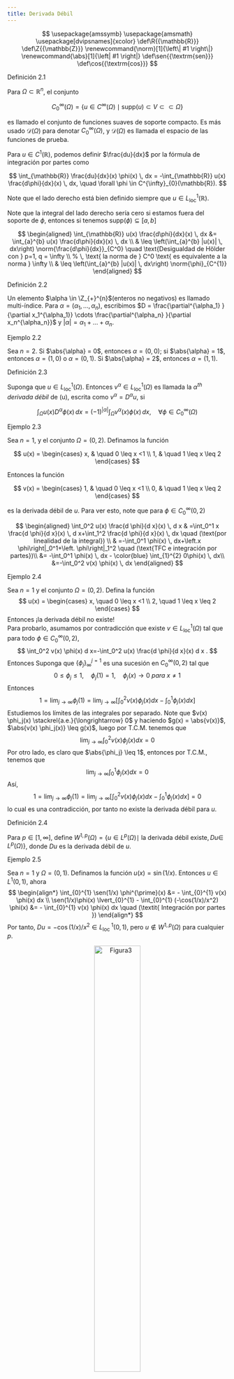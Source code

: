 ```yaml
---
title: Derivada Débil
---
```

::: {.hidden}
$$
\usepackage{amssymb}
\usepackage{amsmath}
\usepackage[dvipsnames]{xcolor}
\def\R{{\mathbb{R}}}
\def\Z{{\mathbb{Z}}}
\renewcommand{\norm}[1]{\left\| #1 \right\|}
\renewcommand{\abs}[1]{\left| #1 \right|}
\def\sen{{\textrm{sen}}}
\def\cos{{\textrm{cos}}}
$$
:::



:::{.definitionbox}

::::{.definitionbox-header}
:::::{.definitionbox-icon}
:::::
Definición 2.1
::::

::::{.definitionbox-body}
Para $\Omega \subset \mathbb{R}^n$, el conjunto 

$$
C^{\infty}_{0}(\Omega) = \{ u \in C^{\infty}(\Omega) \mid \text{supp}(u) \subset V \subset\subset \Omega \}
$$

es llamado el conjunto de funciones suaves de soporte compacto. Es más usado $\mathcal{D}(\Omega)$ para denotar $C^{\infty}_{0}(\Omega)$, y $\mathcal{D}(\Omega)$ es llamada el espacio de las funciones de prueba.

Para $u \in C^1(\mathbb{R})$, podemos definir $\frac{du}{dx}$ por la fórmula de integración por partes como

$$
\int_{\mathbb{R}} \frac{du}{dx}(x) \phi(x) \, dx = -\int_{\mathbb{R}} u(x) \frac{d\phi}{dx}(x) \, dx, \quad \forall \phi \in C^{\infty}_{0}(\mathbb{R}).
$$

Note que el lado derecho está bien definido siempre que $u \in L^{1}_{\text{loc}}(\mathbb{R})$.

Note que la integral del lado derecho sería cero si estamos fuera del soporte de $\phi$, entonces si tenemos $\text{supp}(\phi)  \subseteq [a,b]$

$$
\begin{aligned}
    \int_{\mathbb{R}} u(x) \frac{d\phi}{dx}(x) \, dx &= \int_{a}^{b} u(x) \frac{d\phi}{dx}(x) \, dx \\
    & \leq \left(\int_{a}^{b} |u(x)| \, dx\right) \norm{\frac{d\phi}{dx}}_{C^0}  \quad \text{Desigualdad de Hölder con } p=1, q = \infty \\
    % \, \text{ la norma de } C^0  \text{ es equivalente a la norma } \infty \\
    & \leq \left(\int_{a}^{b} |u(x)| \, dx\right) \norm{\phi}_{C^{1}}   
\end{aligned} 
$$

::::

:::


:::{.definitionbox}

::::{.definitionbox-header}
:::::{.definitionbox-icon}
:::::
Definición 2.2
::::

::::{.definitionbox-body}
Un elemento $\alpha \in \Z_{+}^{n}$(enteros no negativos) es llamado multi-índice. Para $\alpha = (\alpha_1, \ldots, \alpha_n)$, escribimos $D = \frac{\partial^{\alpha_1} }{\partial x_1^{\alpha_1}} \cdots \frac{\partial^{\alpha_n} }{\partial x_n^{\alpha_n}}$ y $|\alpha| = \alpha_1 + \ldots +  \alpha_n$. 

::::

:::



:::{.examplebox}

::::{.examplebox-header}
:::::{.examplebox-icon}
:::::
Ejemplo 2.2
::::

::::{.examplebox-body}
Sea $n=2$. Si $\abs{\alpha} = 0$, entonces $\alpha = (0,0)$; si $\abs{\alpha} = 1$, entonces $\alpha = (1,0)$ o $\alpha = (0,1)$. Si $\abs{\alpha} = 2$, entonces $\alpha = (1,1)$.

::::

:::


:::{.definitionbox}

::::{.definitionbox-header}
:::::{.definitionbox-icon}
:::::
Definición 2.3
::::

::::{.definitionbox-body}
Suponga que $u \in L^{1}_{\mathrm{loc}}(\Omega)$. Entonces $v^{\alpha} \in L^{1}_{\mathrm{loc}}(\Omega)$ es llamada la *$\alpha^{th}$ derivada débil* de \(u\), escrita como $v^{\alpha} = D^{\alpha}u$, si

$$
\int_{\Omega} u(x) D^{\alpha} \phi(x) \, dx = (-1)^{|\alpha|} \int_{\Omega} v^{\alpha}(x) \phi(x) \, dx, \quad \forall \phi \in C^{\infty}_{0}(\Omega)
$$


::::

:::



:::{.examplebox}

::::{.examplebox-header}
:::::{.examplebox-icon}
:::::
Ejemplo 2.3
::::

::::{.examplebox-body}

Sea $n=1$, y el conjunto $\Omega = (0,2)$. Definamos la función 

$$
u(x) = 
\begin{cases}
    x, & \quad 0 \leq x <1 \\
    1, & \quad 1 \leq x \leq 2
\end{cases}
$$

Entonces la función

$$
v(x) = 
\begin{cases}
    1, & \quad 0 \leq x <1 \\
    0, & \quad 1 \leq x \leq 2
\end{cases}
$$

es la derivada débil de $u$. Para ver esto, note que para $\phi \in C_{0}^{\infty}(0,2)$

$$
\begin{aligned}
\int_0^2 u(x) \frac{d \phi}{d x}(x) \, d x & =\int_0^1 x \frac{d \phi}{d x}(x) \, d x+\int_1^2 \frac{d \phi}{d x}(x) \, dx \quad (\text{por linealidad de la integral}) \\
& =-\int_0^1 \phi(x) \, dx+\left.x \phi\right|_0^1+\left. \phi\right|_1^2 \quad (\text{TFC e integración por partes})\\
&= -\int_0^1 \phi(x) \, dx - \color{blue} \int_{1}^{2} 0\phi(x) \, dx\\
&=-\int_0^2 v(x) \phi(x) \, dx
\end{aligned}
$$


::::

:::



:::{.examplebox}

::::{.examplebox-header}
:::::{.examplebox-icon}
:::::
Ejemplo 2.4
::::

::::{.examplebox-body}

Sea $n=1$ y el conjunto $\Omega=(0,2)$. Defina la función 
    $$ u(x) = 
    \begin{cases}
        x, \quad 0 \leq x <1 \\
        2, \quad 1 \leq x \leq 2
    \end{cases}
    $$
    Entonces ¡la derivada débil no existe!  
    Para probarlo, asumamos por contradicción que existe $v \in L_{\mathrm{loc}}^1(\Omega)$ tal que para todo $\phi \in C_0^{\infty}(0,2)$,
    $$
    \int_0^2 v(x) \phi(x) d x=-\int_0^2 u(x) \frac{d \phi}{d x}(x) d x .
    $$
    Entonces
    \begin{align*}
    \int_0^2 v(x) \phi(x) d x & =-\int_0^1 x \frac{d \phi}{d x}(x) dx-2 \int_1^2 \frac{d \phi}{d x}(x) dx \quad (\textit{linealidad de la integral}) \\
    & =\int_0^1 \phi(x) d x-\phi(1)+2 \phi(1) \quad (\textit{ TFC e integración por partes}) \\
    & =\int_0^1 \phi(x) d x+\phi(1) .
    \end{align*}
    Suponga que $\{\phi_j\}^{j =1}_{\infty}$ es una sucesión en $C_0^{\infty}(0,2)$ tal que
    $$
    0 \leq \phi_j \leq 1, \quad \phi_j(1)=1, \quad \phi_j(x) \rightarrow 0 \textit{ para } x \neq 1
    $$
    Entonces
    $$
    1 = \lim_{j \to \infty} \phi_j(1) =  \lim_{j \to \infty} \left[ \int_0^2 v(x) \phi_j(x) d x-\int_0^1 \phi_j(x) dx \right]
    $$
    Estudiemos los límites de las integrales por separado. Note que $v(x) \phi_j(x) \stackrel{a.e.}{\longrightarrow} 0$ y  haciendo $g(x) = \abs{v(x)}$, $\abs{v(x) \phi_j(x)} \leq g(x)$, luego por T.C.M. tenemos que 
    $$
    \lim_{j \to \infty} \int_0^2 v(x) \phi_j(x) dx = 0
    $$
    Por otro lado, es claro que $\abs{\phi_j} \leq 1$, entonces por T.C.M., tenemos que 
    $$
    \lim_{j \to \infty} \int_0^1 \phi_j(x) dx = 0
    $$
    Así, 
    $$
    1 = \lim_{j \to \infty} \phi_j(1) =  \lim_{j \to \infty} \left[ \int_0^2 v(x) \phi_j(x) d x-\int_0^1 \phi_j(x) dx \right] =0
    $$
    lo cual es una contradicción, por tanto no existe la derivada débil para $u$.

::::

:::


:::{.definitionbox}

::::{.definitionbox-header}
:::::{.definitionbox-icon}
:::::
Definición 2.4
::::

::::{.definitionbox-body}

Para $p \in[1, \infty]$, define $W^{1, p}(\Omega)=\left\{u \in L^p(\Omega) \mid\right.$ la derivada débil existe,$\, Du \in$ $\left.L^p(\Omega)\right\}$, donde $Du$ es la derivada débil de $u$.

::::

:::


:::{.examplebox}

::::{.examplebox-header}
:::::{.examplebox-icon}
:::::
Ejemplo 2.5
::::

::::{.examplebox-body}

Sea $n=1$ y $\Omega=(0,1)$. Definamos la función $u(x)=\sin (1 / x)$. Entonces $u \in L^1(0,1)$, ahora
$$
    \begin{align*}
        \int_{0}^{1} \sen(1/x) \phi^{\prime}(x) &= - \int_{0}^{1} v(x) \phi(x) dx \\
        \sen(1/x)\phi(x) \lvert_{0}^{1} - \int_{0}^{1} (-\cos(1/x)/x^2) \phi(x)  &= - \int_{0}^{1} v(x) \phi(x) dx \quad (\textit{ Integración por partes })
    \end{align*}
$$
    Por tanto,
    $Du=-\cos (1 / x) / x^2 \in L_{\text {loc }}^1(0,1)$, pero $u \notin W^{1, p}(\Omega)$ para cualquier $p$.

<center>
![Figura3](Figures/Figura2.png){width=50%}
</center>


<center>
![Figura4](Figures/Figura3.png){width=50%}
</center>

::::

:::

:::{.definitionbox}

::::{.definitionbox-header}
:::::{.definitionbox-icon}
:::::
Definición 2.5
::::

::::{.definitionbox-body}

En el caso $p=2$, definimos $H^1(\Omega)=W^{1, p}(\Omega)$

::::

:::


:::{.examplebox}

::::{.examplebox-header}
:::::{.examplebox-icon}
:::::
Ejemplo 2.5
::::

::::{.examplebox-body}

Sea $\Omega=B(0,1) \subset \mathbb{R}^2$ y el conjunto $u(x)=|x|^{-\alpha}$. Queremos determinar los valores de $\alpha$ para los cuales $u \in H^1(\Omega)$.  
    Dado que $|x|^{-\alpha}=\left(\sum_{i=1}^2x_i x_i\right)^{-\alpha / 2}$, entonces $\partial_{x_i}|x|^{-\alpha}=-\alpha|x|^{-\alpha-2} x_i$ está bien definida fuera de $x=0$.  
    Mostramos que $u \in L_{\text {loc }}^1(\Omega)$. Para ver esto, note que $\int_{\Omega}|x|^{-\alpha} d x=\int_0^{2 \pi} \int_0^1 r^{-\alpha}rdrd \theta<\infty$ (teorema del cambio de variable) siempre que $\alpha<2$.  
    Definamos el vector $v(x)=-\alpha|x|^{-\alpha-2} x$ (de modo que cada componente viene dada por $v_i(x)= -\alpha|x|^{-\alpha-2} x_i)$ Tenemos que probrar que
    $$
    \int_{B(0,1)} u(x) D \phi(x) d x=-\int_{B(0,1)} v(x) \phi(x) d x \quad \forall \phi \in C_0^{\infty}(B(0,1)) .
    $$
    Para ver esto, sea $\Omega_\delta=B(0,1)-B(0, \delta)$, además $n$ denota la normal unitaria a $\partial \Omega_\delta$ (apuntando hacia el origen). La integración por partes da como resultado
    $$
    \int_{\Omega_\delta}|x|^{-\alpha} D \phi(x) d x=\int_0^{2 \pi} \delta^{-\alpha} \phi(x) n(x) \delta d \theta+\alpha \int_{\Omega_\delta}|x|^{-\alpha-2} x \phi(x) d x .
    $$
    Desde que $\lim _{\delta \rightarrow 0} \delta^{1-\alpha} \int_0^{2 \pi} \phi(x) n(x) d \theta=0$ si $\alpha<1$, vemos que
    $$
    \lim _{\delta \rightarrow 0} \int_{\Omega_\delta}|x|^{-\alpha} D \phi(x) d x=\lim _{\delta \rightarrow 0} \alpha \int_{\Omega_\delta}|x|^{-\alpha-2} x \phi(x) d x
    $$
    Dado que  $\int_0^{2 \pi} \int_0^1 r^{-\alpha-1} r d r d \theta<\infty$ si $\alpha<1$, por el T.C.D tenemos que $v$ es la derivada débil de $u$.  
    

::::

:::


::: {.callout-tip}
## Observación 

Note que si la derivada débil existe, entonces es única. Para ver esto, suponga que $v^{\alpha}$ y $\tilde{v}^{\alpha} \in L^1_{\textit{loc}}(\Omega)$ tal que
    $$
    \int_{\Omega} u(x) D^{\alpha} \phi(x)dx = (-1)^{\abs{\alpha}} \int_{\Omega} v^{\alpha}(x)\phi(x)dx = (-1)^{\abs{\alpha}} \int_{\Omega} \tilde{v}^{\alpha}(x)\phi(x)dx, \quad \forall \phi \in C^{\infty}_{0}(\Omega)
    $$
    Entonces
    $\int_{\Omega}\left(v^{\alpha}-\tilde{v}^{\alpha}\right) \phi d x=0$ para todo $\phi \in C_0^{\infty}(\Omega)$, y usando el teorema de la sección de preliminares tenemos que  $v^{\alpha}=\tilde{v}^{\alpha}$ a.e.
:::